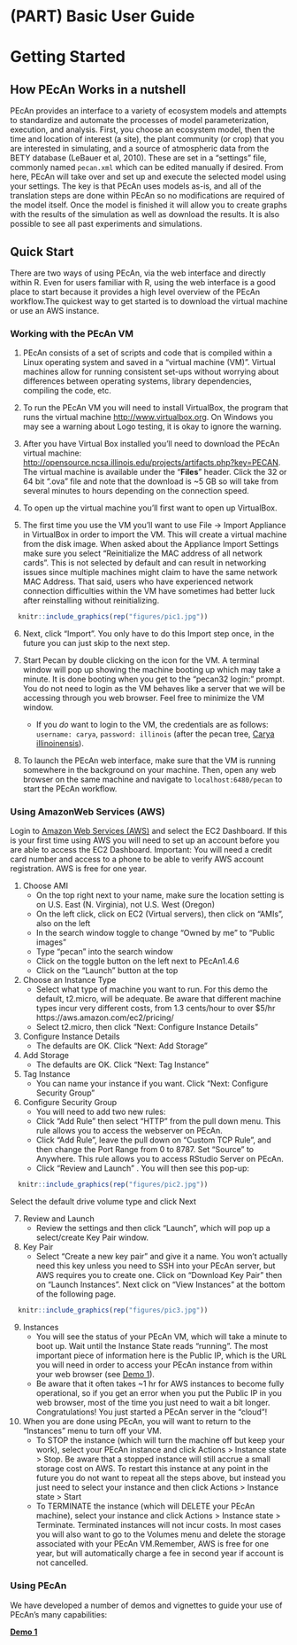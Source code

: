# (PART) Basic User Guide {-}

# Getting Started

## How PEcAn Works in a nutshell

PEcAn provides an interface to a variety of ecosystem models and attempts to standardize and automate the processes of model parameterization, execution, and analysis. First, you choose an ecosystem model, then the time and location of interest (a site), the plant community (or crop) that you are interested in simulating, and a source of atmospheric data from the BETY database (LeBauer et al, 2010). These are set in a "settings" file, commonly named `pecan.xml` which can be edited manually if desired. From here, PEcAn will take over and set up and execute the selected model using your settings. The key is that PEcAn uses models as-is, and all of the translation steps are done within PEcAn so no modifications are required of the model itself. Once the model is finished it will allow you to create graphs with the results of the simulation as well as download the results. It is also possible to see all past experiments and simulations.

## Quick Start

There are two ways of using PEcAn, via the web interface and directly within R. Even for users familiar with R, using the web interface is a good place to start because it provides a high level overview of the PEcAn workflow.The quickest way to get started is to download the virtual machine or use an AWS instance.

### Working with the PEcAn VM

1. PEcAn consists of a set of scripts and code that is compiled within a Linux operating system and saved in a “virtual machine (VM)”. Virtual machines allow for running consistent set-ups without worrying about differences between operating systems, library dependencies, compiling the code, etc. 

2. To run the PEcAn VM you will need to install VirtualBox, the program that runs the virtual machine [http://www.virtualbox.org](http://www.virtualbox.org). On Windows you may see a warning about Logo testing, it is okay to ignore the warning. 

3. After you have Virtual Box installed you’ll need to download the PEcAn virtual machine: [http://opensource.ncsa.illinois.edu/projects/artifacts.php?key=PECAN](http://opensource.ncsa.illinois.edu/projects/artifacts.php?key=PECAN). The virtual machine is available under the "**Files**" header. Click the 32 or 64 bit ".ova" file and note that the download is ~5 GB so will take from several minutes to hours depending on the connection speed.

4. To open up the virtual machine you'll first want to open up VirtualBox. 

5. The first time you use the VM you'll want to use File → Import Appliance in VirtualBox in order to import the VM. This will create a virtual machine from the disk image. When asked about the Appliance Import Settings make sure you select "Reinitialize the MAC address of all network cards". This is not selected by default and can result in networking issues since multiple machines might claim to have the same network MAC Address. That said, users who have experienced network connection difficulties within the VM have sometimes had better luck after reinstalling without reinitializing.

```r
  knitr::include_graphics(rep("figures/pic1.jpg"))
```

6. Next, click “Import”. You only have to do this Import step once, in the future you can just skip to the next step. 	

7. Start Pecan by double clicking on the icon for the VM. A terminal window will pop up showing the machine booting up which may take a minute. It is done booting when you get to the “pecan32 login:” prompt. You do not need to login as the VM behaves like a server that we will be accessing through you web browser. Feel free to minimize the VM window.

    * If you _do_ want to login to the VM, the credentials are as follows: `username: carya`, `password: illinois` (after the pecan tree, [Carya illinoinensis](https://en.wikipedia.org/wiki/Pecan)).

8. To launch the PEcAn web interface, make sure that the VM is running somewhere in the background on your machine. Then, open any web browser on the same machine and navigate to `localhost:6480/pecan` to start the PEcAn workflow.


### Using AmazonWeb Services (AWS)

Login to [Amazon Web Services (AWS)](http://console.aws.amazon.com/) and select the EC2 Dashboard. If this is your first time using AWS you will need to set up an account before you are able to access the EC2 Dashboard. Important: You will need a credit card number and access to a phone to be able to verify AWS account registration. AWS is free for one year.

1.  Choose AMI
    + On the top right next to your name, make sure the location setting is on U.S. East (N. Virginia), not U.S. West (Oregon)
    +	On the left click, click on EC2 (Virtual servers), then click on “AMIs”, also on the left
    +	In the search window toggle to change “Owned by me” to “Public images”
    +	Type “pecan” into the search window
    +	Click on the toggle button on the left next to PEcAn1.4.6
    +	Click on the “Launch” button at the top
2.	Choose an Instance Type 
    +	Select what type of machine you want to run. For this demo the default, t2.micro, will be adequate. Be aware that different machine types incur very different costs, from 1.3 cents/hour to over $5/hr https://aws.amazon.com/ec2/pricing/   
    + Select t2.micro, then click “Next: Configure Instance Details”
3.	Configure Instance Details 
    +	The defaults are OK. Click “Next: Add Storage”
4.	Add Storage 
    +	The defaults are OK. Click “Next: Tag Instance”
5.	Tag Instance 
    +	You can name your instance if you want. Click “Next: Configure Security Group”
6.	Configure Security Group
    +	You will need to add two new rules:
      + Click “Add Rule” then select “HTTP” from the pull down menu. This rule allows you to access the webserver on PEcAn.
      +	Click “Add Rule”, leave the pull down on “Custom TCP Rule”, and then change the Port Range from 0 to 8787. Set “Source” to Anywhere. This rule allows you to access RStudio Server on PEcAn.
    +	Click “Review and Launch”  . You will then see this pop-up: 
    
```r
  knitr::include_graphics(rep("figures/pic2.jpg"))
```    

Select the default drive volume type and click Next

7.  Review and Launch
    +  Review the settings and then click “Launch”, which will pop up a select/create Key Pair window.
8.	Key Pair 
    +	Select “Create a new key pair” and give it a name. You won’t actually need this key unless you need to SSH into your PEcAn server, but AWS requires you to create one. Click on “Download Key Pair” then on “Launch Instances”. Next click on “View Instances” at the bottom of the following page.


```r
  knitr::include_graphics(rep("figures/pic3.jpg"))
```

9.	Instances 
    +  You will see the status of your PEcAn VM, which will take a minute to boot up. Wait until the Instance State reads “running”. The most important piece of information here is the Public IP, which is the URL you will need in order to access your PEcAn instance from within your web browser (see [Demo 1](https://pecanproject.github.io/pecan-documentation/tutorials/Demo01.html)).
    +  Be aware that it often takes ~1 hr for AWS instances to become fully operational, so if you get an error when you put the Public IP in you web browser, most of the time you just need to wait a bit longer.
  Congratulations! You just started a PEcAn server in the “cloud”!

10. When you are done using PEcAn, you will want to return to the “Instances” menu to turn off your VM.
    + To STOP the instance (which will turn the machine off but keep your work), select your PEcAn instance and click Actions > Instance state > Stop. Be aware that a stopped instance will still accrue a small storage cost on AWS. To restart this instance at any point in the future you do not want to repeat all the steps above, but instead you just need to select your instance and then click Actions > Instance state > Start
    +	To TERMINATE the instance (which will DELETE your PEcAn machine), select your instance and click Actions > Instance state > Terminate. Terminated instances will not incur costs. In most cases you will also want to go to the Volumes menu and delete the storage associated with your PEcAn VM.Remember, AWS is free for one year, but will automatically charge a fee in second year if account is not cancelled.


### Using PEcAn

We have developed a number of demos and vignettes to guide your use of PEcAn's many capabilities:


**[Demo 1](https://pecanproject.github.io/pecan-documentation/tutorials/Demo01.html)** 